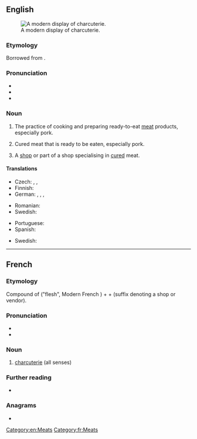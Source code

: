 ==English==
{{wikipedia}}
[[Image:Modern Charcuterie display.jpg|thumb|A modern display of charcuterie.]]

===Etymology===
{{PIE root|en|pekʷ}}
Borrowed from {{bor|en|fr|charcuterie}}.

===Pronunciation===
* {{IPA|en|/ʃɑːɹˌkuːtəˈɹi/|/ʃɑːɹˈkuːtəɹi/}}
* {{audio|en|en-us-charcuterie.ogg|Audio (US)}}
* {{audio|en|en-uk-charcuterie.ogg|Audio (UK)}}

===Noun===
{{en-noun|~}}

# {{lb|en|uncountable}} The practice of cooking and preparing ready-to-eat [[meat]] products, especially pork.
# {{lb|en|uncountable}} Cured meat that is ready to be eaten, especially pork.
# {{lb|en|countable}} A [[shop]] or part of a shop specialising in [[cured]] meat.

====Translations====
{{trans-top|cured meat, ready to be eaten}}
* Czech: {{t+|cs|uzenina|f}}, {{t+|cs|uzeniny|f-p}}, {{t|cs|uzenářství|n}}
* Finnish: {{t|fi|[[lihaleikkele|lihaleikkeleet]]|p}}
* German: {{t|de|feine Fleisch- und Wurstwaren}}, {{t|de|Wurstdelikatessen}}, {{t|de|verzehrfertige Fleisch- und Wurstwaren}}, {{t|de|Charcuterie|f}} {{qualifier|Switzerland}}
{{trans-mid}}
* Romanian: {{t|ro|mezeluri|n-p}}
* Swedish: {{t|sv|charkiturivara|c}}
{{trans-bottom}}

{{trans-top|part of a shop specialising in cured meat}}
* Portuguese: {{t|pt|charcutaria}}
* Spanish: {{t+|es|charcutería}}
{{trans-mid}}
* Swedish: {{t+|sv|charkuteri|n}}
{{trans-bottom}}


[[Category:en:Meats]]

----

==French==

===Etymology===
Compound of {{etyl|fro|fr}} {{m|fro|char}} ("flesh", Modern French {{m|fr|chair}}) + {{m|fr|cuit||cooked}} + {{m|fr|-erie}} (suffix denoting a shop or vendor).

===Pronunciation===
* {{fr-IPA}}
* {{audio|fr|LL-Q150 (fra)-Benoît Prieur-charcuterie.wav|Audio}}

===Noun===
{{fr-noun|f}}

# [[#English|charcuterie]] (all senses)

===Further reading===
* {{R:TLFi}}

===Anagrams===
* {{l|fr|charcutière}}

[[Category:fr:Meats]]